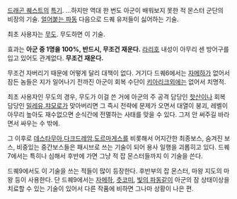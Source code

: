 {{{+2 怪しい瞳 }}}

[[드래곤 퀘스트]]의 [[특기]].
...하지만 역대 한 번도 아군이 배워보지 못한 적 몬스터 군단의 비장의 기술.
[[얼어붙는 파동]] 다음으로 드퀘 유저들이 싫어하는 기술.

최초 사용자는 [[무도]]. 무도하면 이 기술.

효과는 '''아군 중 1명을 100%, 반드시, 무조건 재운다.''' [[라리호]] 내성이 아무리 센 방어구를 입고 있어도 관계없다. '''무조건 재운다.'''

무조건 자버리기 때문에 어떻게 달리 대책이 없다. 거기다 드퀘6에서는 [[자메하]]가 없어서 잠든 놈들은 지가 일어나기 전까진 아군이 회복 수단이 [[키아리크]]외에는 없어서 치명적.

최초 사용자인 무도의 경우, 무도가 이걸 쓴 거에 아군의 주 공격 담당인 [[핫산]]이나 회복 담당인 [[밀레유]],[[챠모로]]가 맞아버리면 그 즉시 전략에 문제가 오면서 대열이 붕괴, 레벨이 아무리 높아도 재수없으면 순식간에 전멸하는 사태를 맞을 수 있다. 그저 안 써주길 바라면서 싸우는 수 밖에.

그 이후로 [[데스타무아]],[[다크드레암]],[[도르마게스]]를 비롯해서 어지간한 최종보스, 숨겨진 보스, 비중있는 중간보스들은 패시브로 쓰는 기술이 되어 용사 일행을 괴롭히고 있다. 드퀘7에서는 특히나 심해서 후반에 가면 그냥 적 잡 몬스터들까지 이 기술을 쓴다.

드퀘9에서도 이 기술을 쓰는 적들이 많이 등장한다. 후반부의 잡 몬스터, 마왕 지도의 마왕 등이 사용한다. 단 드퀘9에서는 [[자메하]], [[츳코미]], [[빛의 파동]]같이 아군의 잠 상태이상을 치료할 수 있는 기술이 있어서 다른 작품에 비하면 그나마 상황이 나은 편. 
